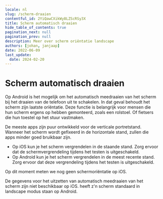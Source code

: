 ```yaml
---
locale: nl
slug: /scherm-draaien
contentful_id: 2YiQawCXikWy8LZScRSy3X
title: Scherm automatisch draaien
hide_table_of_contents: true
pagination_next: null
pagination_prev: null
description: Meer over scherm oriëntatie landscape
authors: [johan, janjaap]
date: 2022-06-09
last_update:
  date: 2024-02-20
---
```


# Scherm automatisch draaien

Op Android is het mogelijk om het automatisch meedraaien van het scherm bij het draaien van de telefoon uit te schakelen. In dat geval behoudt het scherm zijn laatste oriëntatie. Deze functie is belangrijk voor mensen die hun scherm ergens op hebben gemonteerd, zoals een rolstoel. Of fietsers die hun toestel op het stuur vastmaken.

De meeste apps zijn puur ontwikkeld voor de verticale portretstand. Wanneer het scherm wordt gefixeerd in de horizontale stand, zullen die apps minder goed bruikbaar zijn.

- Op iOS kun je het scherm vergrendelen in de staande stand. Zorg ervoor dat de schermvergrendeling tijdens het testen is uitgeschakeld.
- Op Android kun je het scherm vergrendelen in de meest recente stand. Zorg ervoor dat deze vergrendeling tijdens het testen is uitgeschakeld.

Op dit moment meten we nog geen schermoriëntatie op iOS.

<TwoColumnBlock>
  <LeftColumn>
    <ColumnRow>
      <TextBlock
        showBackgroundColor={true}>
        De gegevens voor het uitzetten van automatisch meedraaien van het scherm zijn niet beschikbaar op iOS. 
        <CustomLink url="/nl/stats/scherm-draaien" label="Meer over scherm automatisch draaien" external={false}/>
      </TextBlock>
    </ColumnRow>
  </LeftColumn>
  <RightColumn>
    <ColumnRow>
      <PercentageBlock
        metrics={[
          { title: 'Scherm oriëntatie landscape', key: 'android-screen_orientation-landscape', isPercentage: true }
        ]}
        linkLabel="Meer over scherm automatisch draaien"
        linkUrl="/nl/stats/scherm-draaien">
        heeft z'n scherm standaard in landscape modus staan op Android.
      </PercentageBlock>
    </ColumnRow>
  </RightColumn>
</TwoColumnBlock>

<Quote
  quote="Hoeveel uur ik per dag mijn telefoon gebruik? Hoeveel uur gebruik jij je ogen?"
  name="Jesse"
  imageSrc="/img/light/Jesse.png"
  alt="Foto Jesse"
  linkLabel="Lees het interview met Jesse"
  url="/nl/artikelen/jesse"
/>
